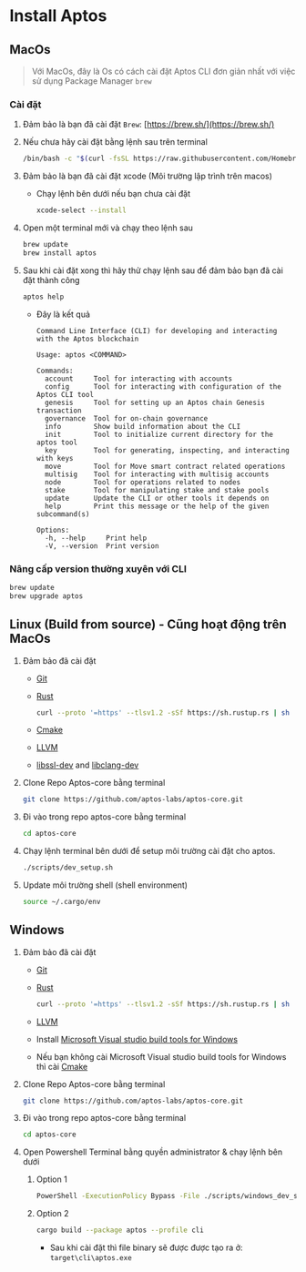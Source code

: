 # Install Aptos

## MacOs

> Với MacOs, đây là Os có cách cài đặt Aptos CLI đơn giản nhất với việc
> sử dụng Package Manager `brew`

### Cài đặt

1.  Đảm bảo là bạn đã cài đặt `Brew`:
    [https://brew.sh/](https://brew.sh/)

2.  Nếu chưa hãy cài đặt bằng lệnh sau trên terminal

    ``` bash
    /bin/bash -c "$(curl -fsSL https://raw.githubusercontent.com/Homebrew/install/HEAD/install.sh)"
    ```

3.  Đảm bảo là bạn đã cài đặt xcode (Môi trường lập trình trên macos)

    -   Chạy lệnh bên dưới nếu bạn chưa cài đặt

        ``` bash
        xcode-select --install
        ```

4.  Open một terminal mới và chạy theo lệnh sau

    ``` bash
    brew update
    brew install aptos
    ```

5.  Sau khi cài đặt xong thì hãy thử chạy lệnh sau để đảm bảo bạn đã cài
    đặt thành công

    ``` bash
    aptos help
    ```

    -   Đây là kết quả

        ``` example
        Command Line Interface (CLI) for developing and interacting with the Aptos blockchain

        Usage: aptos <COMMAND>

        Commands:
          account     Tool for interacting with accounts
          config      Tool for interacting with configuration of the Aptos CLI tool
          genesis     Tool for setting up an Aptos chain Genesis transaction
          governance  Tool for on-chain governance
          info        Show build information about the CLI
          init        Tool to initialize current directory for the aptos tool
          key         Tool for generating, inspecting, and interacting with keys
          move        Tool for Move smart contract related operations
          multisig    Tool for interacting with multisig accounts
          node        Tool for operations related to nodes
          stake       Tool for manipulating stake and stake pools
          update      Update the CLI or other tools it depends on
          help        Print this message or the help of the given subcommand(s)

        Options:
          -h, --help     Print help
          -V, --version  Print version
        ```

### Nâng cấp version thường xuyên với CLI

``` bash
brew update
brew upgrade aptos
```

## Linux (Build from source) - Cũng hoạt động trên MacOs

1.  Đảm bảo đã cài đặt

    -   [Git](https://git-scm.com/book/en/v2/Getting-Started-Installing-Git)

    -   [Rust](https://www.rust-lang.org/tools/install)

        ``` bash
        curl --proto '=https' --tlsv1.2 -sSf https://sh.rustup.rs | sh
        ```

    -   [Cmake](https://cmake.org/download/)

    -   [LLVM](https://releases.llvm.org)

    -   [libssl-dev](https://packages.ubuntu.com/jammy/libssl-dev) and
        [libclang-dev](https://packages.ubuntu.com/jammy/libclang-dev)

2.  Clone Repo Aptos-core bằng terminal

    ``` bash
    git clone https://github.com/aptos-labs/aptos-core.git
    ```

3.  Đi vào trong repo aptos-core bằng terminal

    ``` bash
    cd aptos-core
    ```

4.  Chạy lệnh terminal bên dưới để setup môi trường cài đặt cho aptos.

    ``` bash
    ./scripts/dev_setup.sh
    ```

5.  Update môi trường shell (shell environment)

    ``` bash
    source ~/.cargo/env
    ```

## Windows

1.  Đảm bảo đã cài đặt

    -   [Git](https://git-scm.com/book/en/v2/Getting-Started-Installing-Git)

    -   [Rust](https://www.rust-lang.org/tools/install)

        ``` bash
        curl --proto '=https' --tlsv1.2 -sSf https://sh.rustup.rs | sh
        ```

    -   [LLVM](https://releases.llvm.org)

    -   Install [Microsoft Visual studio build tools for
        Windows](https://visualstudio.microsoft.com/downloads/#build-tools-for-visual-studio-2022)

    -   Nếu bạn không cài Microsoft Visual studio build tools for
        Windows thì cài [Cmake](https://cmake.org/download/)

2.  Clone Repo Aptos-core bằng terminal

    ``` bash
    git clone https://github.com/aptos-labs/aptos-core.git
    ```

3.  Đi vào trong repo aptos-core bằng terminal

    ``` bash
    cd aptos-core
    ```

4.  Open Powershell Terminal bằng quyền administrator & chạy lệnh bên
    dưới

    1.  Option 1

        ``` bash
        PowerShell -ExecutionPolicy Bypass -File ./scripts/windows_dev_setup.ps1
        ```

    2.  Option 2

        ``` bash
        cargo build --package aptos --profile cli
        ```

        -   Sau khi cài đặt thì file binary sẽ được được tạo ra ở:
            `target\cli\aptos.exe`
